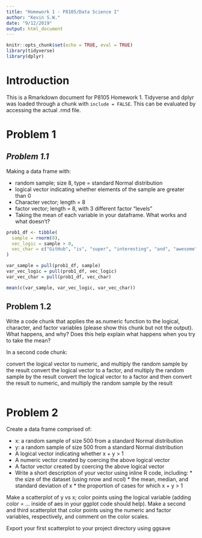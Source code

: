 ```yaml
---
title: "Homework 1 - P8105/Data Science I"
author: "Kevin S.W."
date: "9/12/2019"
output: html_document
---
```


```r
knitr::opts_chunk$set(echo = TRUE, eval = TRUE)
library(tidyverse)
library(dplyr)
```

# **Introduction**
This is a Rmarkdown document for P8105 Homework 1. Tidyverse and dplyr was loaded through a chunk with `include = FALSE`. This can be evaluated by accessing the actual .rmd file.

# Problem 1
## *Problem 1.1*
Making a data frame with:

* random sample; size 8, type = standard Normal distribution
* logical vector indicating whether elements of the sample are greater than 0
* Character vector; length = 8
* factor vector; length = 8, with 3 different factor “levels”
* Taking the mean of each variable in your dataframe. What works and what doesn’t?

```r

prob1_df <- tibble(
  sample = rnorm(8),
  vec_logic = sample > 0,
  vec_char = c("GitHub", "is", "super", "interesting", "and", "awesome", "I", "can't even..."),
)

var_sample = pull(prob1_df, sample)
var_vec_logic = pull(prob1_df, vec_logic)
var_vec_char = pull(prob1_df, vec_char)

mean(c(var_sample, var_vec_logic, var_vec_char))
```

## Problem 1.2
Write a code chunk that applies the as.numeric function to the logical, character, and factor variables (please show this chunk but not the output). What happens, and why? Does this help explain what happens when you try to take the mean?

In a second code chunk:

convert the logical vector to numeric, and multiply the random sample by the result
convert the logical vector to a factor, and multiply the random sample by the result
convert the logical vector to a factor and then convert the result to numeric, and multiply the random sample by the result

```r

```

# Problem 2
Create a data frame comprised of:

* x: a random sample of size 500 from a standard Normal distribution
* y: a random sample of size 500 from a standard Normal distribution
* A logical vector indicating whether x + y > 1
* A numeric vector created by coercing the above logical vector
* A factor vector created by coercing the above logical vector
* Write a short description of your vector using inline R code, including: * the size of the dataset (using nrow and ncol) * the mean, median, and standard deviation of x * the proportion of cases for which x + y > 1

Make a scatterplot of y vs x; color points using the logical variable (adding color = ... inside of aes in your ggplot code should help). Make a second and third scatterplot that color points using the numeric and factor variables, respectively, and comment on the color scales.

Export your first scatterplot to your project directory using ggsave